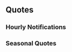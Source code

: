==Quotes==
{{Ship/Quotes
|Introduction = そう…私が大鳳。出迎え、ありがとうございます。提督…貴方と機動部隊に勝利を！
|Introduction/En = Yes... I am Taihou. Thank you for your reception. Admiral... I shall bring victory to you and your task force!

|Introduction/Kai = おはようございます！改装済み大鳳です！甲板装甲を強化！防御力もさらに向上！提督のために、露天駐機で、艦載機数も充実です！
|Introduction/Kai/En = Good morning! It's the remodelled Taihou! Reinforced deck armour! Even higher defence! An increase in open-air planes to boost capacity just for you, admiral!

|Library = 航空母艦「大鳳」です。<br>飛行甲板まで十分な防御を施された最新鋭の正規空母です。密閉型の格納庫も素敵でしょ？<br>え？ ガスが溜りやすい…ですって…失礼しちゃう。こ、今度は絶対に大丈夫！
|Library/En = I'm the Armoured Carrier, Taihou.<br>I'm the newest and most advanced standard carrier that is armed with a flight deck. Aren't these enclosed hangars great?<br>Hmm? You say that gas builds up easily? How rude. I-it'll be fine this time!
|Library/Note = Taihou was sunk by a buildup of combustible gas which caused several internal explosions that sank her.

|Library/Kai = 航空母艦「大鳳」です。<br>飛行甲板まで十分な防御を施された最新鋭の正規空母です。密閉型の格納庫やハリケーン・バウもいい感じでしょ？<br>装甲甲板もお化粧直ししてみたわ。どう？似合う？
|Library/Kai/En = I am aircraft carrier Taihou.<br>State of the art carrier with reinforced armour all round, including the flight deck. My enclosed hangers and Hurricane Bow look good don't they?<br>My armoured flight deck has also been redecorated. How does it look? Do you think it suits me?

|Secretary 1 = 提督。大鳳の装甲甲板、気になりますか？
|Secretary 1/En = Admiral. Are you interested in my armoured flight deck?

|Secretary 1/Kai = 提督。私のハリケーン・バウ、そんなに気になるの？
|Secretary 1/Kai/En = Admiral. Are you really that interested in my hurricane bow?

|Secretary 2 = はい。最近式の密閉型の格納庫です。流星でも烈風でも問題ありません。
|Secretary 2/En = Yes, these are the newest enclosed hangars. I can fit Ryuusei and Reppuu with no problem.

|Secretary 2/Kai = そうね。対空火器も最新式よ。ガンガンかかってらっしゃい！
|Secretary 2/Kai/En = Yes, the anti-air weaponry is also state-of-the-art. I'll take on however many that comes!

|Secretary 3 = そんなに、甲板の色が気になるの？…提督の顔が近くて…私の方が、気になるわ。
|Secretary 3/En = Are you really that interested in the colour of my flight deck? Your face is close... it's making me feel awkward.

|Secretary 3/Kai = 未帰還機…って言葉は嫌な言葉よね。なるべくなら出したくないけれど、戦いだから。
|Secretary 3/Kai/En = Martyrs... something I do not like to say. As much as I'd like to avoid saying it, it is a war we're currently in.

|Idle = 提督！この大鳳を待たせるなんて･･･なんて言わないわ。訓練や戦略は大事。十分に準備してから出撃しましょ？
|Idle/En = Admiral! Making me wait... I won't say anymore. Training and planning are important. Shall we sortie once we are properly ready?

|Secretary Married = 提督、疲れてない？　そう？なら、いいけれど。　無理は……ダメよ？
|Secretary Married/En = Admiral, aren't you tired?  Really? Well, that's okay.  But don’t over do it… okay?

|Wedding = 提督…私、あなたの期待に十分応えていますか？　そう、ならよかった♪　まだまだこんなものじゃないわ。ずっと、ずっと一緒に頑張りましょう！
|Wedding/En = Admiral.. Did I meet your expectations?  Well, that's great♪ But I've still got much more to go.  Let's stay together and do our best!

|Looking At Scores = 提督！ご報告です。
|Looking At Scores/En = Admiral! A report for you.

|Looking At Scores/Kai = 提督、報告書をお読みになりますか？
|Looking At Scores/Kai/En = Admiral, have you read the report?

|Joining A Fleet = 今日はいい風…。正規空母大鳳、出撃します！
|Joining A Fleet/En = Today's winds are good... Standard Carrier Taihou, heading out!

|Joining A Fleet/Kai = さぁ、大鳳でるわよ！タウイタウイのみんなも元気かな？
|Joining A Fleet/Kai/En = Taihou, heading out now! I wonder if everyone is doing fine in Tawi-Tawi?

|Equipment 1 = うん…悪くないわね
|Equipment 1/En = Hmm... not bad.

|Equipment 1/Kai = この装備、いいわね！
|Equipment 1/Kai/En = This is good equipment!

|Equipment 2 = いいじゃない！ 助かるわ
|Equipment 2/En = This is great! Much appreciated.

|Equipment 2/Kai = 気持ち的に、楽になるわね。
|Equipment 2/Kai/En = This makes me content.

|Equipment 3 = いい風ね
|Equipment 3/En = A nice wind.

|Supply = 万全の補給と訓練があれば、七面鳥などとは言わせないわ！
|Supply/En = With proper supplies and training, they won't call us turkeys!
|Supply/Note = A reference to the Battle of Philippine Sea where Taihou sunk. The untrained and under equipped Japanese air force was slaughtered by the Americans, who nicknamed the battle "[[wikipedia:Battle of the Philippine Sea|The Great Marianas Turkey Shoot]]".

|Docking Minor = そうね。小さな傷が命取りになることもあるわ。
|Docking Minor/En = You're right. A small wound may end up a fatal one.
|Docking Minor/Note = See: [[Taihou#Trivia|How Taihou sank]].

|Docking Minor/Kai = 航空燃料漏れには気をつけないと。
|Docking Minor/Kai/En = Gotta make sure we don't get any fuel leaks.

|Docking Major = この際きちんと直しておくことも大切ね。
|Docking Major/En = It's important to use this time to carry out some proper repairs.

|Docking Major/Kai = よし、たまには長いお風呂に入ります！
|Docking Major/Kai/En = Okay, time to take a long bath once in a while!

|Docking Complete = 修理も万全ね！
|Docking Complete/En = That was a perfect repair!

|Docking Complete/Kai = ドックが空いたみたいね。
|Docking Complete/Kai/En = It seems the dock is clear.

|Construction = 新造艦の建造が終わったわ！
|Construction/En = Construction of a new ship has been completed!

|Construction/Kai = 新造艦が戦力化したみたい！
|Construction/Kai/En = Seems like a new ship has been added to our forces!

|Returning From Sortie = 作戦完了！ 艦隊、泊地に帰還しました
|Returning From Sortie/En = Campaign complete! The fleet has returned to base.

|Returning From Sortie/Kai = 艦隊が泊地に帰投です。お疲れ様！
|Returning From Sortie/Kai/En = The fleet has returned to base. Good work!

|Starting A Sortie = 皆いい？行くわよ？第一機動部隊、出撃！
|Starting A Sortie/En = Everyone ready? We're going out. First mobile squadron, sortieing!

|Starting A Sortie/Kai = 第一機動部隊、旗艦大鳳、出撃します！
|Starting A Sortie/Kai/En = First Mobile Squad Flagship, Taihou, heading out!

|Battle Start = 最新鋭の装甲空母の本当の戦い、見せてあげる！
|Battle Start/En = I'll show you the true strength of the newest and most advanced armoured carrier!

|Battle Start/Kai = さぁ、やるわ！第六○一航空隊、発艦始め！
|Battle Start/Kai/En = Let's do this! 601st squadron, launch!

|Air Battle = 烈風と流星…。この編隊を見たかったの…！
|Air Battle/En = Reppuu and Ryuusei. I wanted to see this squadron!
|Air Battle/Note = Historically, Taihou was meant to carry Ryuusei and Reppuu. However, none of the two planes were ready for her commissioning.

|Air Battle/Kai = 装甲甲板は伊達ではないわ。第二次攻撃隊、発艦！
|Air Battle/Kai/En = These reinforced decks aren't just for show. Second assault squad, launch!

|Attack = 優秀な子たち、本当の力を見せてあげて！
|Attack/En = My brilliant pilots will show you what they're made of!

|Attack/Kai = 第一次攻撃隊、全機発艦！
|Attack/Kai/En = First assault squad, all launch!

|Night Battle = そうね。この際、徹底的に撃滅しましょう！
|Night Battle/En = Yes. We shall use this opportunity to annihilate them!

|Night Battle/Kai = 全艦突撃！残敵を掃射します！
|Night Battle/Kai/En = All ships forward! Wipe the remaining forces out!

|MVP = 提督、貴方と勝利を刻むって言ったでしょ？ 負けないわ！
|MVP/En = Admiral, did I not promise you victory? I won't lose!

|MVP/Kai = 提督、どう？これが大鳳の、そして私たち機動部隊の本当の力なんです！
|MVP/Kai/En = How's this, Admiral? This is my, and our mobile squadron's true power!

|Minor Damage 1 = この程度、この大鳳はびくともしないわ！
|Minor Damage 1/En = This level of damage would not faze me!

|Minor Damage 2 = はっ！ばっ、爆発！？燃料庫は？燃料は大丈夫！？
|Minor Damage 2/En = Hah! E-explosion?! My Tankers? Are they all right?!
|Minor Damage 2/Note = Taihou was known for having weak armor around the fuel tanks allowing a weak point to form.

|Major Damage = ああっ！ね、燃料が！引火に気をつけないと！
|Major Damage/En = Argh! M-my fuel! Gotta make sure it doesn't ignite!
|Major Damage/Note = Taihou was hit in the weak point along the fuel tanks and let fuel leak into the enclosed hangar. Along with inexperienced crew who couldn't ventilate the evaporated fuel, it would lead to her demise.

|Sunk = また…沈むのね…。でも…今度は暴れて見せたでしょ…？いいわ…。満足…よ。
|Sunk/En = I'm sinking... again. However, you saw me going wild, didn't you? Good... I'm... satisfied.

|Sunk/Kai = どんなに装甲しても…沈むときは沈むのね…。でも…今度は暴れて見せたでしょ…？私は…満足…です…
|Sunk/Kai/En = No matter how thick the armour... you will sink when the time comes, huh... However, you saw me going wild, didn't you? Good... I'm... satisfied.
}}
===Hourly Notifications===
{{Ship/Hourly
|00JP = 深夜零時です。今日はこの大鳳が、提督に時間をお知らせするわね
|00EN = Midnight. I, Taihou shall be the one telling you the time today.
|00Note = 
|01JP = マルヒトマルマル ん？一緒に訓練する？いいわ
|01EN = 0100. Hmm? You want to train together? Sure.
|01Note = 
|02JP = マルフタマルマル 最新鋭だからって、そんなじろじろ見られると、困ります！
|02EN = 0200. Even if I'm the newest and most advanced, I'll feel insecure if you keep looking at me like that!
|02Note = 
|03JP = マルサンマルマル 提督、少し仮眠しませんか？え、大丈夫なの？
|03EN = 0300. Admiral, shouldn't you take some sleep? Eh, you'll be fine?
|03Note = 
|04JP = マルヨンマル…マル… はぁー、ふぅー… あっ、わ、私、寝てませんよ！はい！
|04EN = 040...0... Haa... Fuu... Ah, I- I'm not sleeping! Really!
|04Note = 
|05JP = マルゴマルマル 朝です。走り込みから始めましょうか！え、デイリー？
|05EN = 0500. It's morning. Shall we start with some running? Eh, Dailies?
|05Note = Daily quests reset at 0500.
|06JP = マルロクマルマル 提督、朝御飯は何がいいですか？間宮さんの和定食？
|06EN = 0600. Admiral, what would you like for breakfast? A Japanese meal from Mamiya?
|06Note = 
|07JP = マルナナマルマル 体力作りは基本中の基本です。朝御飯前にまず腹筋ですね
|07EN = 0700. Stamina training is the most basic of basics. Some press ups before breakfast would go well.
|07Note = 
|08JP = マルハチマルマル 朝食、美味しかったですね！さあ、次は筋トレです！
|08EN = 0800. The breakfast was delicious! Now for some more muscle training!
|08Note = 
|09JP = マルキュウマルマル 提督、何作戦前から疲れた顔してるんです？大丈夫？
|09EN = 0900. Admiral, why are you looking so tired before we have even started combat? Are you okay?
|09Note = 
|10JP = ヒトマルマルマル さあ、そろそろ本格的に作戦開始ですね！
|10EN = 1000. Now, it's time to really start the fighting!
|10Note = 
|11JP = ヒトヒトマルマル いい感じですね！提督、体力ついてきたんじゃないですか？
|11EN = 1100. That feels nice! Admiral, are you still holding up?
|11Note = 
|12JP = ヒトフタマルマル お昼です。この艦隊では、どんなカレーが出るのかしら
|12EN = 1200. It's noon. I wonder what sort of curry is served in this fleet.
|12Note = 
|13JP = ヒトサンマルマルです ええっ！？秘書艦が持ち回りでカレーを作るんですか？
|13EN = It's 1300. Eh?! It's my turn to make curry, as I'm the secretary this time?!
|13Note = 
|14JP = ヒトヨンマルマル ごめんなさい、すっかり遅くなってしまって… 大鳳カレー…です…
|14EN = 1400. Sorry, this ended up really late... but here's some Taihou curry.
|14Note = 
|15JP = ヒトゴマルマル どうでした？私のカレー。おいしかった…の？よかったぁ！
|15EN = 1500. How was my curry? It was great...? Hurray!
|15Note = 
|16JP = ヒトロクマルマル 夕方は事故が起こりやすいです。気を引き締めていきましょう！
|16EN = 1600. Most accidents occur in the evening. Let's stay vigilant!
|16Note = 
|17JP = ヒトナナマルマルです え！？遠くで爆音が？怖い…怖いですね… 火の用心です！
|17EN = It's 1700. Eh?! An explosion from far away...? That's scary... be careful of fires!
|17Note = 
|18JP = ヒトハチマルマル あの…すみません…誘爆だけは怖くって… 敵は怖くないんです
|18EN = 1800. Um... my apologies... triggered explosions are the only thing I can't handle... enemies are fine.
|18Note = 
|19JP = ヒトキュウマルマル 提督が、あなたがいるから、今の私は安心してます。本当です
|19EN = 1900. Admiral, as you're here... I've calmed down. It's true.
|19Note = 
|20JP = フタマルマルマル あの彗星のこと？そうね、忘れたことはないわ
|20EN = 2000. That suisei? Yes, I would never forget it.
|20Note = Reference to Warrant Officer Sakio Komatsu who dove his plane into the path of a torpedo heading for Taihou.
|21JP = フタヒトマルマル もうこんな時間？提督といると時間が経つのが早い、不思議
|21EN = 2100. This late already? Time seems to fly by when I'm with you. It's amazing.
|21Note = 
|22JP = フタフタマルマル 提督、今日のお仕事は終了ですね。夜食はお酒でもどうですか？
|22EN = 2200. Admiral, you're done for the day, aren't you? How about some alcohol with the late night snack?
|22Note = 
|23JP = フタサンマルマル 提督は飲みすぎると…あら？ うふふっ、寝顔はかわいいのね、うふふっ
|23EN = 2300. If you drink too much... Oh? Hehe... your sleeping face is adorable. D'ohoh.
|23Note = 
}}
{{todo|Ship/SeasonalQuotes}}
===Seasonal Quotes===
{{Shipquoteseasonal
|ThirdAnniversary2016 = 提督、艦隊三周年本当におめでとうございます。この大鳳もお祝い申し上げます。これからもご一緒に頑張って参りましょう。
|ThirdAnniversary2016_EN = Admiral, congratulation on our fleet's third anniversary. I, Taihou will celebrate this occasion. Let us do our best for the upcoming year.
|ThirdAnniversary2016_Clip = {{Audio|file=Taihou_Third_Anniversary.ogg}}
|ThirdAnniversary2016_Note = 

|RainySeason2016 = 雨が続くと、艦載機の訓練に支障が出るわね。航空隊の練度が心配。ううん…。
|RainySeason2016_EN = If the rain keeps on pouring, it hinders our flight drill. I'm worried that the squad will not get adequate training. Hmm...
|RainySeason2016_Clip = {{Audio|file=Taihou_Rainy_Season_2016.ogg}}
|RainySeason2016_Note = 

|RainySeason2016_2 = そうか！荒天時運用の訓練と考えればいいのよね。よしっ、艦載機の皆さん、訓練に…あれ？皆さん？あれっ…？
|RainySeason2016_2_EN = That's right! I can just use the rain as part of their training. Right! Fellow planes, commencing... Huh? Everyone? Huh...?
|RainySeason2016_2_Clip = {{Audio|file=Taihou_Rainy_Season_2016_Secretary_2.ogg}}
|RainySeason2016_2_Note = ''Secretary 2''<br>Taihou's aircraft pilots may escape from her to  the place where Unryuu stays. Because they are unwilling to train under the rain.

|Fall2016 = 翔鶴さん、瑞鶴さん、いつもありがとう。私、お芋を焼いてみたの。どう、ご一緒に？　食物繊維は体にいいのよ？
|Fall2016_EN = Shoukaku-san, Zuikaku-san, Thank you always for everything. I cooked some sweet potatoes. Would you like to join me? Fiber is good for your body you know?
|Fall2016_Clip = {{Audio|file=Taihou Fall 2016.ogg}}

|Sanma2016 = み、皆さんどうしたんですか？その編成、装備は一体？え？北方秋刀魚漁支援ですか？そ、そうですか…そう…
|Sanma2016_EN = E-everyone what is going on? what's with that fleet composition and equipment? Northern Sea Saury Fishing Support? I-I see.. I see...
|Sanma2016_Clip = {{Audio|file=Taihou Sanma.ogg}}

|EarlySummer2017 = なんでしょう？なにか年も乗り越えた気がします。提督、私、どこか変ですか？そう、気のせいかな…心配かけて、すみません。
|EarlySummer2017_EN = What's this? I feel like I've managed to overcome something again this year. Am I odd anywhere, Admiral? I see, it must have been my imagination... sorry for worrying you. 
|EarlySummer2017_Clip = {{Audio|file=Taihou Early Summer 2017.ogg}}
|EarlySummer2017_Note = Refer to her sinking date.

}}